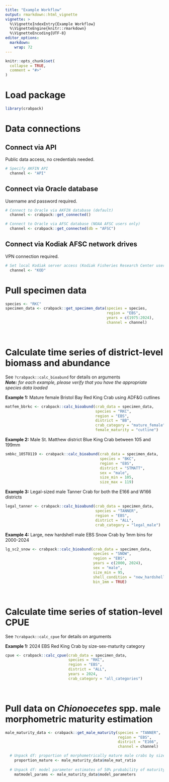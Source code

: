 ```yaml
---
title: "Example Workflow"
output: rmarkdown::html_vignette
vignette: >
  %\VignetteIndexEntry{Example Workflow}
  %\VignetteEngine{knitr::rmarkdown}
  %\VignetteEncoding{UTF-8}
editor_options: 
  markdown: 
    wrap: 72
---
```


```r
knitr::opts_chunk$set(
  collapse = TRUE,
  comment = "#>"
)
```

# Load package

```r
library(crabpack)
```

# Data connections

## Connect via API
Public data access, no credentials needed.

```r
# Specify AKFIN API 
  channel <- "API"
```

## Connect via Oracle database
Username and password required.

```r
# Connect to Oracle via AKFIN database (default)
  channel <- crabpack::get_connected()

# Connect to Oracle via AFSC database (NOAA AFSC users only)
  channel <- crabpack::get_connected(db = "AFSC")
```

## Connect via Kodiak AFSC network drives
VPN connection required.

```r
# Set local Kodiak server access (Kodiak Fisheries Research Center users only)
  channel <- "KOD"
```


# Pull specimen data
```r
species <- "RKC"
specimen_data <- crabpack::get_specimen_data(species = species,
                                             region = "EBS",
                                             years = c(1975:2024),
                                             channel = channel)
```

<br>

# Calculate time series of district-level biomass and abundance

See `?crabpack::calc_bioabund` for details on arguments\
***Note:** for each example, please verify that you have the appropriate
species data loaded*

**Example 1:** Mature female Bristol Bay Red King Crab using ADF&G
cutlines

```r
matfem_bbrkc <- crabpack::calc_bioabund(crab_data = specimen_data,
                                        species = "RKC",
                                        region = "EBS",
                                        district = "BB",
                                        crab_category = "mature_female",
                                        female_maturity = "cutline")
```

**Example 2:** Male St. Matthew district Blue King Crab between 105 and
199mm

```r
smbkc_105TO119 <- crabpack::calc_bioabund(crab_data = specimen_data,
                                          species = "BKC",
                                          region = "EBS",
                                          district = "STMATT",
                                          sex = "male",
                                          size_min = 105,
                                          size_max = 119)
```

**Example 3:** Legal-sized male Tanner Crab for both the E166 and W166
districts

```r
legal_tanner <- crabpack::calc_bioabund(crab_data = specimen_data,
                                        species = "TANNER",
                                        region = "EBS",
                                        district = "ALL",
                                        crab_category = "legal_male")
```

**Example 4:** Large, new hardshell male EBS Snow Crab by 1mm bins for
2000-2024

```r
lg_sc2_snow <- crabpack::calc_bioabund(crab_data = specimen_data,
                                       species = "SNOW",
                                       region = "EBS",
                                       years = c(2000, 2024),
                                       sex = "male",
                                       size_min = 95,
                                       shell_condition = "new_hardshell",
                                       bin_1mm = TRUE)
```

<br>

# Calculate time series of station-level CPUE

See `?crabpack::calc_cpue` for details on arguments

**Example 1:** 2024 EBS Red King Crab by size-sex-maturity category

```r
cpue <- crabpack::calc_cpue(crab_data = specimen_data,
                            species = "RKC",
                            region = "EBS",
                            district = "ALL",
                            years = 2024,
                            crab_category = "all_categories")
```

<br>

# Pull data on *Chionoecetes* spp. male morphometric maturity estimation

```r
male_maturity_data <- crabpack::get_male_maturity(species = "TANNER",
                                                  region = "EBS",
                                                  district = "E166",
                                                  channel = channel)

  # Unpack df: proportion of morphometrically mature male crabs by size 
    proportion_mature <- male_maturity_data$male_mat_ratio
  
  # Unpack df: model parameter estimates of 50% probability of maturity at size
    matmodel_params <- male_maturity_data$model_parameters
```

<br>
